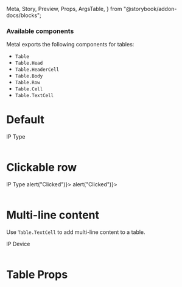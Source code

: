   Meta,
  Story,
  Preview,
  Props,
  ArgsTable,
} from "@storybook/addon-docs/blocks";

<Meta title="Table" component={Table} />

### Available components

Metal exports the following components for tables:

- `Table`
- `Table.Head`
- `Table.HeaderCell`
- `Table.Body`
- `Table.Row`
- `Table.Cell`
- `Table.TextCell`

# Default

<Preview>
  <Story name="Default">
    <Table>
      <Table.Head>
        <Table.Row>
          <Table.HeaderCell>IP</Table.HeaderCell>
          <Table.HeaderCell>Type</Table.HeaderCell>
        </Table.Row>
      </Table.Head>
      <Table.Body>
        <Table.Row>
          <Table.Cell>
            <Table.TextCell primary="10.54.157.26" />
          </Table.Cell>
          <Table.Cell>
            <Table.TextCell primary="Private IPMI" />
          </Table.Cell>
        </Table.Row>
        <Table.Row>
          <Table.Cell>
            <Table.TextCell primary="192.168.0.2" />
          </Table.Cell>
          <Table.Cell>
            <Table.TextCell primary="Public IPv4" />
          </Table.Cell>
        </Table.Row>
      </Table.Body>
        <Table.Foot>
        <Table.Row>
          <Table.Cell>
            <Table.TextCell primary="Showing 1 to 2 of 2 items" />
          </Table.Cell>
        </Table.Row>
        </Table.Foot>
    </Table>
  </Story>
</Preview>

# Clickable row

<Preview>
  <Story name="Clickable row">
    <Table>
      <Table.Head>
        <Table.Row>
          <Table.HeaderCell>IP</Table.HeaderCell>
          <Table.HeaderCell>Type</Table.HeaderCell>
        </Table.Row>
      </Table.Head>
      <Table.Body>
        <Table.Row onClick={() => alert("Clicked")}>
          <Table.Cell>
            <Table.TextCell primary="10.54.157.26" />
          </Table.Cell>
          <Table.Cell>
            <Table.TextCell primary="Private IPMI" />
          </Table.Cell>
        </Table.Row>
        <Table.Row onClick={() => alert("Clicked")}>
          <Table.Cell>
            <Table.TextCell primary="192.168.0.2" />
          </Table.Cell>
          <Table.Cell>
            <Table.TextCell primary="Public IPv4" />
          </Table.Cell>
        </Table.Row>
      </Table.Body>
    </Table>
  </Story>
</Preview>

# Multi-line content

Use `Table.TextCell` to add multi-line content to a table.

<Preview>
  <Story name="Multi-line content">
    <Table>
      <Table.Head>
        <Table.Row>
          <Table.HeaderCell>IP</Table.HeaderCell>
          <Table.HeaderCell>Device</Table.HeaderCell>
        </Table.Row>
      </Table.Head>
      <Table.Body>
        <Table.Row>
          <Table.Cell>
            <Table.TextCell primary="10.54.157.26" secondary="Private IPMI" />
          </Table.Cell>
          <Table.Cell>
            <Table.TextCell secondary="master-db-prod.maxihost.com" />
          </Table.Cell>
        </Table.Row>
        <Table.Row>
          <Table.Cell>
            <Table.TextCell primary="192.168.0.2" secondary="Public IPv4" />
          </Table.Cell>
          <Table.Cell>
            <Table.TextCell secondary="slave-db-prod.maxihost.com" />
          </Table.Cell>
        </Table.Row>
      </Table.Body>
    </Table>
  </Story>
</Preview>

# Table Props

<ArgsTable of={Table} />
